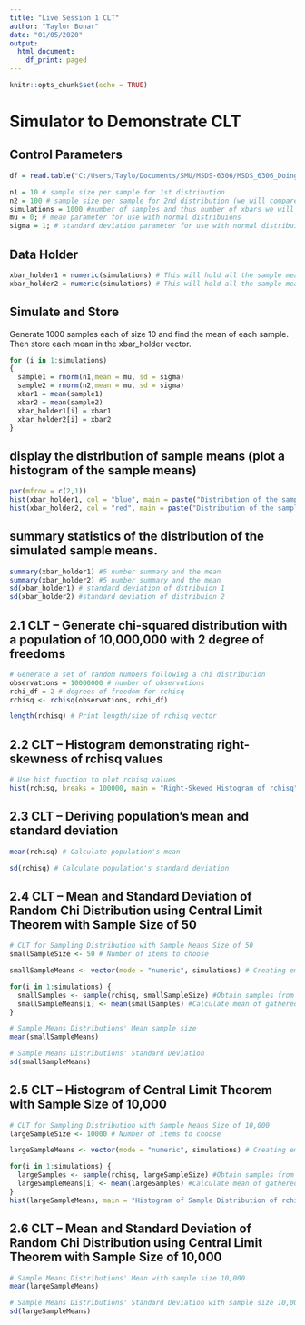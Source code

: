 ```yaml
---
title: "Live Session 1 CLT"
author: "Taylor Bonar"
date: "01/05/2020"
output:
  html_document:
    df_print: paged
---
```


```r
knitr::opts_chunk$set(echo = TRUE)
```

# Simulator to Demonstrate CLT

## Control Parameters
```r
df = read.table("C:/Users/Taylo/Documents/SMU/MSDS-6306/MSDS_6306_Doing-Data-Science/Unit 5/yob2016.txt",stringsAsFactors = FALSE,header = FALSE,sep = ";")

n1 = 10 # sample size per sample for 1st distribution
n2 = 100 # sample size per sample for 2nd distribution (we will compare these distribuions) 
simulations = 1000 #number of samples and thus number of xbars we will generate.  
mu = 0; # mean parameter for use with normal distribuions
sigma = 1; # standard deviation parameter for use with normal distribuions
```

## Data Holder
```r
xbar_holder1 = numeric(simulations) # This will hold all the sample means for the first distribution.
xbar_holder2 = numeric(simulations) # This will hold all the sample means for the second distribution.
```

## Simulate and Store
Generate 1000 samples each of size 10 and find the mean of each sample.  Then store each mean in the xbar_holder vector.

```r
for (i in 1:simulations)
{ 
  sample1 = rnorm(n1,mean = mu, sd = sigma)
  sample2 = rnorm(n2,mean = mu, sd = sigma)
  xbar1 = mean(sample1)
  xbar2 = mean(sample2)
  xbar_holder1[i] = xbar1
  xbar_holder2[i] = xbar2
}
```

## display the distribution of sample means (plot a histogram of the sample means)
```r
par(mfrow = c(2,1))
hist(xbar_holder1, col = "blue", main = paste("Distribution of the sample mean: n = ", n1), xlab = "Dist 1 Sample Means", xlim = c(-4,4))
hist(xbar_holder2, col = "red", main = paste("Distribution of the sample mean: n = ", n2), xlab = "Dist 2 Sample Means", xlim = c(-4,4))
```

## summary statistics of the distribution of the simulated sample means. 
```r
summary(xbar_holder1) #5 number summary and the mean
summary(xbar_holder2) #5 number summary and the mean
sd(xbar_holder1) # standard deviation of dstribuion 1
sd(xbar_holder2) #standard deviation of distribuion 2

```

## 2.1 CLT -- Generate chi-squared distribution with a population of 10,000,000 with 2 degree of freedoms
```r
# Generate a set of random numbers following a chi distribution
observations = 10000000 # number of observations
rchi_df = 2 # degrees of freedom for rchisq
rchisq <- rchisq(observations, rchi_df)

length(rchisq) # Print length/size of rchisq vector
```
## 2.2 CLT -- Histogram demonstrating right-skewness of rchisq values
```r
# Use hist function to plot rchisq values 
hist(rchisq, breaks = 100000, main = "Right-Skewed Histogram of rchisq")
```

## 2.3 CLT -- Deriving population's mean and standard deviation
```r
mean(rchisq) # Calculate population's mean

sd(rchisq) # Calculate population's standard deviation
```

## 2.4 CLT -- Mean and Standard Deviation of Random Chi Distribution using Central Limit Theorem with Sample Size of 50
```r
# CLT for Sampling Distribution with Sample Means Size of 50
smallSampleSize <- 50 # Number of items to choose 

smallSampleMeans <- vector(mode = "numeric", simulations) # Creating empty vector for numeric objects with size of simulations (i.e. 1000)

for(i in 1:simulations) {
  smallSamples <- sample(rchisq, smallSampleSize) #Obtain samples from population based on desired sampling size
  smallSampleMeans[i] <- mean(smallSamples) #Calculate mean of gathered samples
}

# Sample Means Distributions' Mean sample size
mean(smallSampleMeans)

# Sample Means Distributions' Standard Deviation
sd(smallSampleMeans)
```

## 2.5 CLT -- Histogram of Central Limit Theorem with Sample Size of 10,000
```r
# CLT for Sampling Distribution with Sample Means Size of 10,000
largeSampleSize <- 10000 # Number of items to choose 

largeSampleMeans <- vector(mode = "numeric", simulations) # Creating empty vector for numeric objects with size of  simulations (i.e. 1000)

for(i in 1:simulations) {
  largeSamples <- sample(rchisq, largeSampleSize) #Obtain samples from population based on desired sampling size
  largeSampleMeans[i] <- mean(largeSamples) #Calculate mean of gathered samples
}
hist(largeSampleMeans, main = "Histogram of Sample Distribution of rchisq with Sample Size of 10,000", xlab = "Samples' Means")
```

## 2.6 CLT -- Mean and Standard Deviation of Random Chi Distribution using Central Limit Theorem with Sample Size of 10,000
```r
# Sample Means Distributions' Mean with sample size 10,000
mean(largeSampleMeans)

# Sample Means Distributions' Standard Deviation with sample size 10,000
sd(largeSampleMeans)
```